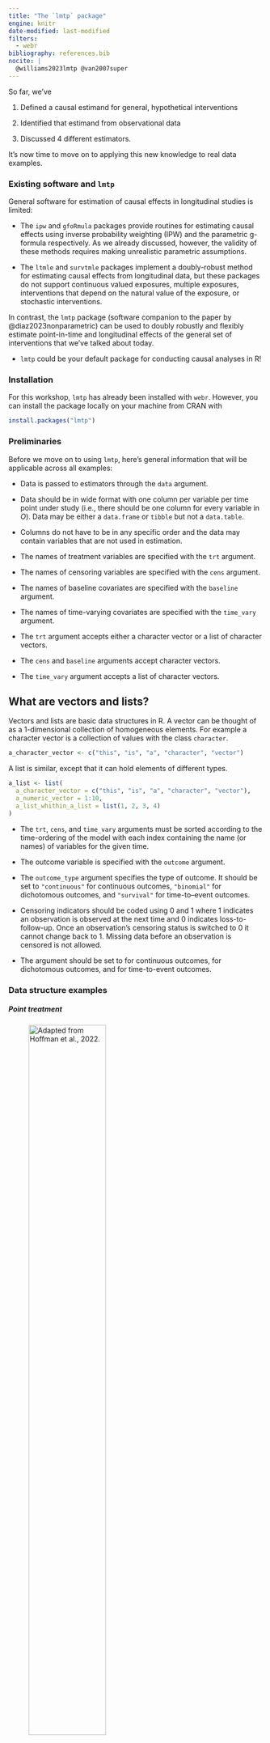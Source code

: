 ```yaml
---
title: "The `lmtp` package"
engine: knitr
date-modified: last-modified
filters:
  - webr
bibliography: references.bib
nocite: |
  @williams2023lmtp @van2007super
---
```


So far, we've

1.  Defined a causal estimand for general, hypothetical interventions

2.  Identified that estimand from observational data

3.  Discussed 4 different estimators.

It's now time to move on to applying this new knowledge to real data examples.

### Existing software and `lmtp`

General software for estimation of causal effects in longitudinal studies is limited:

-   The `ipw` and `gfoRmula` packages provide routines for estimating causal effects using inverse probability weighting (IPW) and the parametric g-formula respectively. As we already discussed, however, the validity of these methods requires making unrealistic parametric assumptions.

-   The `ltmle` and `survtmle` packages implement a doubly-robust method for estimating causal effects from longitudinal data, but these packages do not support continuous valued exposures, multiple exposures, interventions that depend on the natural value of the exposure, or stochastic interventions.

In contrast, the `lmtp` package (software companion to the paper by @diaz2023nonparametric) can be used to doubly robustly and flexibly estimate point-in-time and longitudinal effects of the general set of interventions that we've talked about today.

-   `lmtp` could be your default package for conducting causal analyses in R!

### Installation

For this workshop, `lmtp` has already been installed with `webr`. However, you can install the package locally on your machine from CRAN with\

```r
install.packages("lmtp")
```

### Preliminaries

Before we move on to using `lmtp`, here's general information that will be applicable across all examples:

-   Data is passed to estimators through the `data` argument.

-   Data should be in wide format with one column per variable per time point under study (i.e., there should be one column for every variable in $O$). Data may be either a `data.frame` or `tibble` but not a `data.table`.

-   Columns do not have to be in any specific order and the data may contain variables that are not used in estimation.

-   The names of treatment variables are specified with the `trt` argument.

-   The names of censoring variables are specified with the `cens` argument.

-   The names of baseline covariates are specified with the `baseline` argument.

-   The names of time-varying covariates are specified with the `time_vary` argument.

-   The `trt` argument accepts either a character vector or a list of character vectors.

-   The `cens` and `baseline` arguments accept character vectors.

-   The `time_vary` argument accepts a list of character vectors.

::: callout-tip
## What are vectors and lists?

Vectors and lists are basic data structures in R. A vector can be thought of as a 1-dimensional collection of homogeneous elements. For example a character vector is a collection of values with the class `character`. \

```r
a_character_vector <- c("this", "is", "a", "character", "vector")
```

A list is similar, except that it can hold elements of different types. \

```r
a_list <- list(
  a_character_vector = c("this", "is", "a", "character", "vector"), 
  a_numeric_vector = 1:10, 
  a_list_whithin_a_list = list(1, 2, 3, 4)
)
```
:::

-   The `trt`, `cens`, and `time_vary` arguments must be sorted according to the time-ordering of the model with each index containing the name (or names) of variables for the given time.

-   The outcome variable is specified with the `outcome` argument.

-   The `outcome_type` argument specifies the type of outcome. It should be set to `"continuous"` for continuous outcomes, `"binomial"` for dichotomous outcomes, and `"survival"` for time-to–event outcomes.

-   Censoring indicators should be coded using 0 and 1 where 1 indicates an observation is observed at the next time and 0 indicates loss-to-follow-up. Once an observation's censoring status is switched to 0 it cannot change back to 1. Missing data before an observation is censored is not allowed.

-   The \code{outcome\_type} argument should be set to \code{"continuous"} for continuous outcomes, \code{"binomial"} for dichotomous outcomes, and \code{"survival"} for time-to-event outcomes.

### Data structure examples

##### Point treatment

![Adapted from Hoffman et al., 2022.](images/data_point_trt.png){fig-align="center" width="60%"}

##### Point-treatment with censoring

![Adapted from Hoffman et al., 2022.](images/data_ltfu.png){fig-align="center" width="60%"}

##### Time-varying treatment with censoring

![Adapted from Hoffman et al., 2022.](images/data_time_varying.png){fig-align="center" width="90%"}

##### Point-treatment with survival outcome

![Adapted from Hoffman et al., 2022.](images/data_survival.png){fig-align="center" width="85%"}

##### Time-varying treatment with survival outcome

![Adapted from Hoffman et al., 2022.](images/data_complex.png){fig-align="center" width="100%"}

### Machine learning ensembles

As was already discussed, an attractive property of multiply-robust estimators is that they can incorporate flexible machine-learning algorithms for the estimation of nuisance parameters while remaining $\sqrt{n}$-consistent.

-   `lmtp` uses the super learner algorithm for estimating these nuisance parameters.

-   The super learner algorithm is an ensemble learner than incorporates a set of candidate models through a weighted convex-combination based on cross-validation. Asymptotically, this weighted combination of models, called the meta-learner, will outperform any single one of its components.

-   `lmtp` uses the implementation of the super learner provided by the `SuperLearner` package.

-   The algorithms to be used in the super learner are specified with the `lrnrs_trt` and `lrnrs_outcome` arguments.

-   The outcome variable type should guide users on selecting the appropriate candidate learners for use with the `lrnrs_outcome` argument.

-   Regardless of whether an exposure is continuous, dichotomous, or categorical, the [exposure mechanism is estimated using classification](info_estimators.html#sec-density-ratio-estimation). Therefore only include candidate learners capable of binary classification with the `lrnrs_trt` argument.

-   Candidate learners that rely on cross-validation for the tuning of hyper-parameters should support grouped data if used with `lrnrs_trt`. Because estimation of the treatment mechanism relies on the augmented $2n$ duplicated data set, duplicated observations must be put into the same fold during sample-splitting. This is done automatically by the package.
